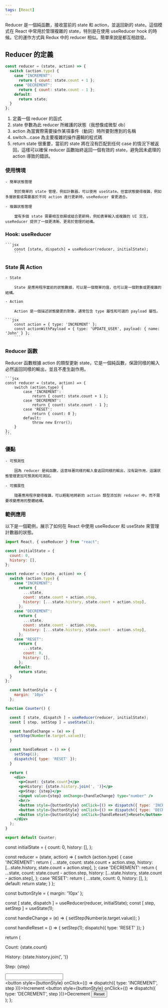 ```yaml
---
tags: [React]
---
```



Reducer 是一個純函數，接收當前的 state 和 action，並返回新的 state。這個模式在 React 中常用於管理複雜的 state，特別是在使用 useReducer hook 的時候。它的運作方式與 Redux 中的 reducer 相似。簡單來說是都互相啟發。

## Reducer 的定義

```jsx
const reducer = (state, action) => {
  switch (action.type) {
    case "INCREMENT":
      return { count: state.count + 1 };
    case "DECREMENT":
      return { count: state.count - 1 };
    default:
      return state;
  }
};
```

1. 定義一個 reducer 的函式
2. state 參數為此 reducer 所維護的狀態（我想像成微型 db）
3. action 為當實際需要操作某項事件（動詞）時所要對應到的名稱
4. switch...case 為主要複雜的操作邏輯的程式碼
5. return state 很重要，當前的 state 將在沒有匹配到任何 case 的情況下被返回，這樣可以確保 reducer 函數始終返回一個有效的 state，避免因未處理的 action 導致的錯誤。

### 使用情境

    - 簡單狀態管理

        對於簡單的 state 管理，例如計數器，可以使用 useState。但當狀態變得複雜，例如多層嵌套或需要基於不同 action 進行更新時，useReducer 會更適合。

    - 複雜狀態管理

        當有多個 state 需要相互依賴或組合更新時，例如表單輸入或複雜的 UI 交互，useReducer 提供了一個更清晰、更易於管理的結構。

### Hook: useReducer

    ```jsx
        const [state, dispatch] = useReducer(reducer, initialState);
        ```

### State 與 Action

    - State

        State 是應用程序當前的狀態數據，可以是一個簡單的值，也可以是一個對象或更複雜的結構。

    - Action

        Action 是一個描述狀態變更的對象，通常包含 type 屬性和可選的 payload 屬性。

    ```jsx
        const action = { type: 'INCREMENT' };
        const actionWithPayload = { type: 'UPDATE_USER', payload: { name: 'John' } };
        ```

### Reducer 函數

Reducer 函數根據 action 的類型更新 state，它是一個純函數，保證同樣的輸入必然返回同樣的輸出，並且不產生副作用。

    ```jsx
    const reducer = (state, action) => {
        switch (action.type) {
            case 'INCREMENT':
                return { count: state.count + 1 };
            case 'DECREMENT':
                return { count: state.count - 1 };
            case 'RESET':
                return { count: 0 };
            default:
                throw new Error();
        }
    };
    ```

### 優點

    - 可預測性

        因為 reducer 是純函數，這意味著同樣的輸入會返回同樣的輸出，沒有副作用，這讓狀態管理更加可預測和可測試。

    - 可擴展性

        隨著應用程序變得複雜，可以輕鬆地將新的 action 類型添加到 reducer 中，而不需要改變應用的整體結構。

### 範例應用

以下是一個範例，展示了如何在 React 中使用 useReducer 和 useState 來管理計數器的狀態。

```jsx
import React, { useReducer } from "react";

const initialState = {
  count: 0,
  history: [],
};

const reducer = (state, action) => {
  switch (action.type) {
    case "INCREMENT":
      return {
        ...state,
        count: state.count + action.step,
        history: [...state.history, state.count + action.step],
      };
    case "DECREMENT":
      return {
        ...state,
        count: state.count - action.step,
        history: [...state.history, state.count - action.step],
      };
    case "RESET":
      return {
        ...state,
        count: 0,
        history: [],
      };
    default:
      return state;
  }
};

  const buttonStyle = {
    margin: '10px'
  };

function Counter() {

  const [ state, dispatch ] = useReducer(reducer, initialState);
  const [ step, setStep ] = useState(1);

  const handleChange = (e) => {
    setStep(Number(e.target.value));
  }

  const handleReset = () => {
    setStep(1);
    dispatch({ type: 'RESET' });
  }

  return (
    <div>
      <p>Count: {state.count}</p>
      <p>History: {state.history.join(', ')}</p>
      <p>Step: {step}</p>
      <input value={step} onChange={handleChange} type="number" />
      <br/>
      <button style={buttonStyle} onClick={() => dispatch({ type: 'INCREMENT', step })}>Increment</button>
      <button style={buttonStyle} onClick={() => dispatch({ type: 'DECREMENT', step })}>Decrement</button>
      <button style={buttonStyle} onClick={handleReset}>Reset</button>
    </div>
  );
}

export default Counter;
```

  const initialState = {
    count: 0,
    history: [],
  };

  const reducer = (state, action) => {
    switch (action.type) {
      case 'INCREMENT':
        return {
          ...state,
          count: state.count + action.step,
          history: [...state.history, state.count + action.step],
        };
      case 'DECREMENT':
        return {
          ...state,
          count: state.count - action.step,
          history: [...state.history, state.count - action.step],
        };
      case 'RESET':
        return {
          ...state,
          count: 0,
          history: [],
        };
      default:
        return state;
    }
  };

  const buttonStyle = {
    margin: '10px'
  };

  const [ state, dispatch ] = useReducer(reducer, initialState);
  const [ step, setStep ] = useState(1);

  const handleChange = (e) => {
    setStep(Number(e.target.value));
  }

  const handleReset = () => {
    setStep(1);
    dispatch({ type: 'RESET' });
  }

  return (
    <div>
      <p>Count: {state.count}</p>
      <p>History: {state.history.join(', ')}</p>
      <p>Step: {step}</p>
      <input value={step} onChange={handleChange} type="number" />
      <br/>
      <button style={buttonStyle} onClick={() => dispatch({ type: 'INCREMENT', step })}>Increment</button>
      <button style={buttonStyle} onClick={() => dispatch({ type: 'DECREMENT', step })}>Decrement</button>
      <button style={buttonStyle} onClick={handleReset}>Reset</button>
    </div>
  );
};

<Counter />